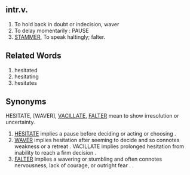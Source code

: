 == intr.v. ==
# To hold back in doubt or indecision, waver
# To delay momentarily : PAUSE
# [[STAMMER]], To speak haltingly; falter.


== Related Words ==
# hesitated
# hesitating
# hesitates 


== Synonyms ==
HESITATE, [WAVER], [[VACILLATE]], [[FALTER]] mean to show irresolution or uncertainty. 
# [[HESITATE]] implies a pause before deciding or acting or choosing <hesitated before answering the question>. 
# [[WAVER]] implies hesitation after seeming to decide and so connotes weakness or a retreat <wavered in his support of the rebels>. VACILLATE implies prolonged hesitation from inability to reach a firm decision <vacillated until events were out of control>. 
# [[FALTER]] implies a wavering or stumbling and often connotes nervousness, lack of courage, or outright fear <never once faltered during her testimony>. .